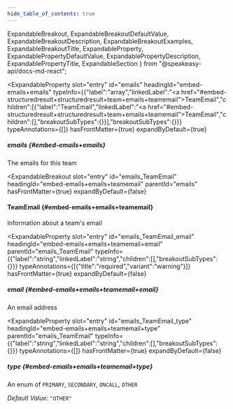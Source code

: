 ```yaml
---
hide_table_of_contents: true
---
```

  ExpandableBreakout,
  ExpandableBreakoutDefaultValue,
  ExpandableBreakoutDescription,
  ExpandableBreakoutExamples,
  ExpandableBreakoutTitle,
  ExpandableProperty,
  ExpandablePropertyDefaultValue,
  ExpandablePropertyDescription,
  ExpandablePropertyTitle,
  ExpandableSection
} from "@speakeasy-api/docs-md-react";

<ExpandableSection>

<ExpandableProperty
  slot="entry"
  id="emails"
  headingId="embed-emails+emails"
  typeInfo={{"label":"array","linkedLabel":"<a href=\"#embed-structuredresult+structuredresult+team+emails+teamemail\">TeamEmail</a>","children":[{"label":"TeamEmail","linkedLabel":"<a href=\"#embed-structuredresult+structuredresult+team+emails+teamemail\">TeamEmail</a>","children":[],"breakoutSubTypes":{}}],"breakoutSubTypes":{}}}
  typeAnnotations={[]}
  hasFrontMatter={true}
  expandByDefault={true}
>

<ExpandablePropertyTitle slot="title">

##### emails \{#embed-emails+emails\}

</ExpandablePropertyTitle>

<ExpandablePropertyDescription slot="description">

The emails for this team

</ExpandablePropertyDescription>

</ExpandableProperty>

<ExpandableBreakout
  slot="entry"
  id="emails_TeamEmail"
  headingId="embed-emails+emails+teamemail"
  parentId="emails"
  hasFrontMatter={true}
  expandByDefault={false}
>

<ExpandableBreakoutTitle slot="title">

#### TeamEmail \{#embed-emails+emails+teamemail\}

</ExpandableBreakoutTitle>

<ExpandableBreakoutDescription slot="description">

Information about a team's email

</ExpandableBreakoutDescription>

<ExpandableBreakoutExamples slot="examples">

</ExpandableBreakoutExamples>

<ExpandableBreakoutDefaultValue slot="defaultValue">

</ExpandableBreakoutDefaultValue>

</ExpandableBreakout>

<ExpandableProperty
  slot="entry"
  id="emails_TeamEmail_email"
  headingId="embed-emails+emails+teamemail+email"
  parentId="emails_TeamEmail"
  typeInfo={{"label":"string","linkedLabel":"string","children":[],"breakoutSubTypes":{}}}
  typeAnnotations={[{"title":"required","variant":"warning"}]}
  hasFrontMatter={true}
  expandByDefault={false}
>

<ExpandablePropertyTitle slot="title">

##### email \{#embed-emails+emails+teamemail+email\}

</ExpandablePropertyTitle>

<ExpandablePropertyDescription slot="description">

An email address

</ExpandablePropertyDescription>

</ExpandableProperty>

<ExpandableProperty
  slot="entry"
  id="emails_TeamEmail_type"
  headingId="embed-emails+emails+teamemail+type"
  parentId="emails_TeamEmail"
  typeInfo={{"label":"string","linkedLabel":"string","children":[],"breakoutSubTypes":{}}}
  typeAnnotations={[]}
  hasFrontMatter={true}
  expandByDefault={false}
>

<ExpandablePropertyTitle slot="title">

##### type \{#embed-emails+emails+teamemail+type\}

</ExpandablePropertyTitle>

<ExpandablePropertyDescription slot="description">

An enum of `PRIMARY`, `SECONDARY`, `ONCALL`, `OTHER`

</ExpandablePropertyDescription>

<ExpandablePropertyDefaultValue slot="defaultValue">

_Default Value:_ `"OTHER"`

</ExpandablePropertyDefaultValue>

</ExpandableProperty>

</ExpandableSection>